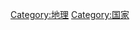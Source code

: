 {{Catnav|頁面分類|地理|国家}}
{{Catnav|頁面分類|地理}}

{{catmore}}

[[Category:地理|Category:地理]]
[[Category:国家|Category:国家]]